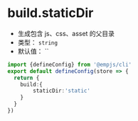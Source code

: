 # build.staticDir
+ 生成包含 js、css、asset 的父目录
+ 类型： `string`
+ 默认值： ``

```ts title="emp-config.js"
import {defineConfig} from '@empjs/cli'
export default defineConfig(store => {
  return {
    build:{
        staticDir:'static'
    }
  }
})
```